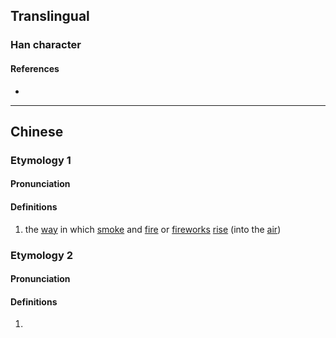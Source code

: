 {{character info}}
==Translingual==

===Han character===
{{Han char|rn=86|rad=火|as=08|sn=12|four=93811|canj=FJNU|ids=⿰火宛}}

====References====
* {{Han ref|kx=0674.050|dkj=19118|dj=1086.010|hdz=32211.060|uh=7125|ud=28965|bh=DA5F|bd=55903}}

----

==Chinese==
{{zh-forms}}

===Etymology 1===
====Pronunciation====
{{zh-pron
|m=wò
|c=waat3
|mc=y
|oc=y
|ma=
|cat=n
}}

====Definitions====
{{zh-hanzi}}

# the [[way]] in which [[smoke]] and [[fire]] or [[fireworks]] [[rise]] (into the [[air]])

===Etymology 2===
====Pronunciation====
{{zh-pron
|m=ài
|c=
|ma=
|cat=n
}}

====Definitions====
{{zh-hanzi}}

# {{zh-only|燤焥}}